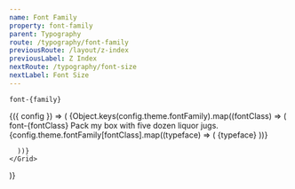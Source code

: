 ```yaml
---
name: Font Family
property: font-family
parent: Typography
route: /typography/font-family
previousRoute: /layout/z-index
previousLabel: Z Index
nextRoute: /typography/font-size
nextLabel: Font Size
---
```



`font-{family}`

<ConfigConsumer>
  {({ config }) => (
    <Grid>
      {Object.keys(config.theme.fontFamily).map((fontClass) => (
          <Box key={fontClass} className="rounded-lg shadow overflow-hidden">
            <Box className={`bg-white p-4 font-${fontClass}`}>
              <Box className="font-mono text-gray-400 text-sm mb-4">font-{fontClass}</Box>
              Pack my box with five dozen liquor jugs.
            </Box>
            <Box className="flex flex-wrap p-4 bg-gray-100 pb-2">
              {config.theme.fontFamily[fontClass].map((typeface) => (
                <Box key={typeface} className="bg-white shadow px-3 py-1 text-xs font-mono rounded mr-2 mb-2">
                  {typeface}
                </Box>
              ))}
            </Box>
          </Box>

      ))}
    </Grid>

)}

</ConfigConsumer>
